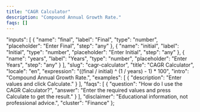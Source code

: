 ```yaml
---
title: "CAGR Calculator"
description: "Compound Annual Growth Rate."
faqs: []
---
```


<!-- Migrated from V035. Original file: cagr-calculator.mdx -->


  "inputs": [
    {
      "name": "final",
      "label": "Final",
      "type": "number",
      "placeholder": "Enter Final",
      "step": "any"
    },
    {
      "name": "initial",
      "label": "Initial",
      "type": "number",
      "placeholder": "Enter Initial",
      "step": "any"
    },
    {
      "name": "years",
      "label": "Years",
      "type": "number",
      "placeholder": "Enter Years",
      "step": "any"
    }
  ],
  "slug": "cagr-calculator",
  "title": "CAGR Calculator",
  "locale": "en",
  "expression": "((final / initial) ^ (1 / years) - 1) * 100",
  "intro": "Compound Annual Growth Rate.",
  "examples": [
    {
      "description": "Enter values and click Calculate."
    }
  ],
  "faqs": [
    {
      "question": "How do I use the CAGR Calculator?",
      "answer": "Enter the required values and press Calculate to get the result."
    }
  ],
  "disclaimer": "Educational information, not professional advice.",
  "cluster": "Finance"
};

<Calculator schema={schema} />

